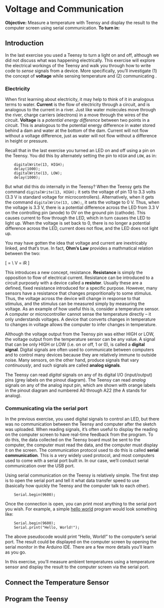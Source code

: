 # Voltage and Communication

**Objective:** Measure a temperature with Teensy and display the result to the computer screen using serial communication.
**To turn in:** 

## Introduction {-}

In the last exercise you used a Teensy to turn a light on and off, although we did not discuss what was happening electrically. This exercise will explore the electrical workings of the Teensy and walk you through how to write code to *sense* signals from a device.  More specifically, you'll investigate (1) the concept of **voltage** while sensing temperature and (2) communicating .

### Electricity {-}

When first learning about electricity, it may help to think of it in analogous terms to water.  **Current** is the flow of electricity through a circuit, and is analogous to the current in a river.  Just like water molecules move through the river, charge carriers (electrons) in a move through the wires of the circuit.  **Voltage** is a *potential energy difference* between two points in a circuit.  This is analogous to the potential energy difference in water stored behind a dam and water at the bottom of the dam.   Current will not flow without a voltage difference, just as water will not flow without a difference in height or pressure.

Recall that in the last exercise you turned an LED on and off using a pin on the Teensy.  You did this by alternately setting the pin to `HIGH` and `LOW`, as in:

```Rcpp
    digitalWrite(13, HIGH);
    delay(1000);
    digitalWrite(13, LOW);
    delay(1000);
```

But what did this do internally in the Teensy?  When the Teensy gets the command `digitalWrite(13, HIGH);` it sets the voltage of pin 13 to 3.3 volts (3.3 V is standard voltage for microcontrollers).  Alternatively, when it gets the command `digitalWrite(13, LOW);`, it sets the voltage to 0 V.  Thus, when the voltage is 3.3 V, there is a potential difference across the LED from 3.3 V on the controlling pin (anode) to 0V on the ground pin (cathode).  This causes current to flow through the LED, which in turn causes the LED to light up.  When the voltage is set back to 0, there is no longer a potential difference across the LED, current does not flow, and the LED does not light up.

You may have gotten the idea that voltage and current are inextricably linked, and that's true.  In fact, **Ohm's Law** provides a mathmatical relation between the two:

\[
\text{Voltage (volts)} = \text{Current (amps)} \times \text{Resistance (ohms, }\Omega\text{)}  \\
V = iR
\]

This introduces a new concept, resistance.  **Resistance** is simply the opposition to flow of electrical current.  Resistance can be introduced to a circuit purposely with a device called a **resistor**.  Usually these are a defined, fixed resistance introduced for a specific purpose.  However, many sensors have a resistance that changes proporitionally to some stimulus.  Thus, the voltage across the device will change in response to that stimulus, and the stimulus can be measured simply by measuring the voltage.  As an example of how useful this is, consider a temperature sensor.  A computer or microcontroller cannot sense the temperature directly -- it only understands voltages.  A device that converts changes in temperature to changes in voltage allows the computer to infer changes in temperature.

Although the voltage output from the Teensy pin was either HIGH or LOW, the voltage output from the temperature sensor can be any value.  A signal that can be only HIGH or LOW (i.e. on or off, 1 or 0), is called a **digital signal**.  Digital signals are often used to communicate between computers and to control many devices because they are relatively immune to outside noise.  Many sensors, on the other hand, produce signals that vary *continuously*, and such signals are called **analog signals**.  

The Teensy can read *digital* signals on any of its digital I/O (input/output) pins (grey labels on the pinout diagram).  The Teensy can read *analog* signals on any of the analog input pin, which are shown with orange labels in the pinout diagram and numbered A0 through A22 (the A stands for analog).

### Communicating via the serial port {-}

In the previous exercise, you used digital signals to control an LED, but there was no communication between the Teensy and computer after the sketch was uploaded.  When reading signals, it's often useful to display the reading on the computer screen to have real-time feedback from the program.  To do this, the data collected on the Teensy board must be sent to the computer, the computer must read the data, and the computer must display it on the screen.  The communication protocol used to do this is called **serial communication**.  This is a very widely used protocol, and most computers used to come with a serial port built in.  In our case, we'll conduct serial communication over the USB port.

Using serial communication on the Teensy is relatively simple.  The first step is to open the serial port and tell it what data transfer speed to use (basically how quickly the Teensy and the computer talk to each other).

```Rcpp
    Serial.begin(9600);
```

Once the connection is open, you can print most anything to the serial port you wish.  For example, a simple [hello world](https://en.wikipedia.org/wiki/%22Hello,_World!%22_program) program would look something like:

```Rcpp
    Serial.begin(9600);
    Serial.print("Hello, World!");
```

The above pseudocode would print "Hello, World!" to the computer's serial port.  The result could be displayed on the computer screen by opening the serial monitor in the Arduino IDE.  There are a few more details you'll learn as you go.

In this exercise, you'll measure ambient temperatures using a temperature sensor and display the result to the computer screen via the serial port.

## Connect the Temperature Sensor

## Program the Teensy


